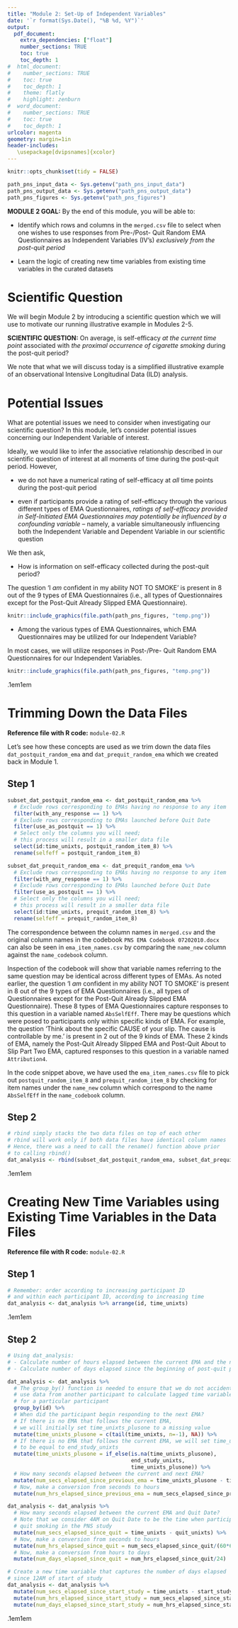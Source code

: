 ```yaml
---
title: "Module 2: Set-Up of Independent Variables"
date: '`r format(Sys.Date(), "%B %d, %Y")`'
output: 
  pdf_document:
    extra_dependencies: ["float"]
    number_sections: TRUE
    toc: true
    toc_depth: 1
#  html_document:
#    number_sections: TRUE
#    toc: true
#    toc_depth: 1
#    theme: flatly
#    highlight: zenburn
#  word_document:
#    number_sections: TRUE
#    toc: true
#    toc_depth: 1
urlcolor: magenta
geometry: margin=1in
header-includes:
   \usepackage[dvipsnames]{xcolor} 
---
```


```r
knitr::opts_chunk$set(tidy = FALSE)
```

```r
path_pns_input_data <- Sys.getenv("path_pns_input_data")
path_pns_output_data <- Sys.getenv("path_pns_output_data")
path_pns_figures <- Sys.getenv("path_pns_figures")
```

\vspace{0.75cm}

**MODULE 2 GOAL:** By the end of this module, you will be able to:

* Identify which rows and columns in the `merged.csv` file to select when one wishes to use responses from Pre-/Post- Quit Random EMA Questionnaires as Independent Variables (IV's) *exclusively from the post-quit period*

* Learn the logic of creating new time variables from existing time variables in the curated datasets

#  Scientific Question

We will begin Module 2 by introducing a scientific question which we will use to motivate our running illustrative example in Modules 2-5.


**SCIENTIFIC QUESTION:** On average, is self-efficacy *at the current time point* associated with *the proximal occurrence of cigarette smoking* during the post-quit period?

We note that what we will discuss today is a simplified illustrative example of an observational Intensive Longitudinal Data (ILD) analysis.

# Potential Issues

What are potential issues we need to consider when investigating our scientific question? In this module, let's consider potential issues concerning our Independent Variable of interest.

Ideally, we would like to infer the associative relationship described in our scientific question of interest at all moments of time during the post-quit period. However,

* we do not have a numerical rating of self-efficacy at *all* time points during the post-quit period

* even if participants provide a rating of self-efficacy through the various different types of EMA Questionnaires, *ratings of self-efficacy provided in Self-Initiated EMA Questionnaires may potentially be influenced by a confounding variable* -- namely, a variable simultaneously influencing both the Independent Variable and Dependent Variable in our scientific question 

We then ask,

* How is information on self-efficacy collected during the post-quit period?

The question 'I *am* confident in my ability NOT TO SMOKE' is present in 8 out of the 9 types of EMA Questionnaires (i.e., all types of Questionnaires except for the Post-Quit Already Slipped EMA Questionnaire).

```r
knitr::include_graphics(file.path(path_pns_figures, "temp.png"))
```

* Among the various types of EMA Questionnaires, which EMA Questionnaires may be utilized for our Independent Variable?

In most cases, we will utilize responses in Post-/Pre- Quit Random EMA Questionnaires for our Independent Variables.

```r
knitr::include_graphics(file.path(path_pns_figures, "temp.png"))
```

\fboxrule.1em\fboxsep1em
\fcolorbox{black}{red!5}{\color{black}
\begin{minipage}[0.30in]{6.3in}
\begin{center}BREAK: Any questions?\end{center}
\end{minipage}}

# Trimming Down the Data Files

**Reference file with R code:** `module-02.R`

Let's see how these concepts are used as we trim down the data files `dat_postquit_random_ema` and `dat_prequit_random_ema` which we created back in Module 1. 

## Step 1

```r

subset_dat_postquit_random_ema <- dat_postquit_random_ema %>%
  # Exclude rows corresponding to EMAs having no response to any item
  filter(with_any_response == 1) %>%
  # Exclude rows corresponding to EMAs launched before Quit Date
  filter(use_as_postquit == 1) %>%
  # Select only the columns you will need;
  # this process will result in a smaller data file
  select(id:time_unixts, postquit_random_item_8) %>%
  rename(selfeff = postquit_random_item_8)

subset_dat_prequit_random_ema <- dat_prequit_random_ema %>%
  # Exclude rows corresponding to EMAs having no response to any item
  filter(with_any_response == 1) %>%
  # Exclude rows corresponding to EMAs launched before Quit Date
  filter(use_as_postquit == 1) %>%
  # Select only the columns you will need;
  # this process will result in a smaller data file
  select(id:time_unixts, prequit_random_item_8) %>%
  rename(selfeff = prequit_random_item_8)
```


The correspondence between the column names in `merged.csv` and the original column names in the codebook `PNS EMA Codebook 07202010.docx` can also be seen in `ema_item_names.csv` by comparing the `name_new` column against the `name_codebook` column. 


Inspection of the codebook will show that variable names referring to the same question may be identical across different types of EMAs. As noted earlier, the question 'I *am* confident in my ability NOT TO SMOKE' is present in 8 out of the 9 types of EMA Questionnaires (i.e., all types of Questionnaires except for the Post-Quit Already Slipped EMA Questionnaire). These 8 types of EMA Questionnaires capture responses to this question in a variable named `AbsSelfEff`. There may be questions which were posed to participants only within specific kinds of EMA. For example, the question 'Think about the specific CAUSE of your slip. The cause is controllable by me.' is present in 2 out of the 9 kinds of EMA. These 2 kinds of EMA, namely the Post-Quit Already Slipped EMA and Post-Quit About to Slip Part Two EMA, captured responses to this question in a variable named `Attribution4`.   


In the code snippet above, we have used the `ema_item_names.csv` file to pick out `postquit_random_item_8` and `prequit_random_item_8` by checking for item names under the `name_new` column which correspond to the name `AbsSelfEff` in the `name_codebook` column. 


## Step 2

```r
# rbind simply stacks the two data files on top of each other
# rbind will work only if both data files have identical column names
# Hence, there was a need to call the rename() function above prior
# to calling rbind()
dat_analysis <- rbind(subset_dat_postquit_random_ema, subset_dat_prequit_random_ema)
```

\fboxrule.1em\fboxsep1em
\fcolorbox{black}{red!5}{\color{black}
\begin{minipage}[0.30in]{6.3in}
\begin{center}BREAK: Any questions?\end{center}
\end{minipage}}


# Creating New Time Variables using Existing Time Variables in the Data Files

**Reference file with R code:** `module-02.R`

## Step 1


```r
# Remember: order according to increasing participant ID
# and within each participant ID, according to increasing time 
dat_analysis <- dat_analysis %>% arrange(id, time_unixts)
```

\fboxrule.1em\fboxsep1em
\fcolorbox{Aquamarine}{White}{\color{Aquamarine}
\begin{minipage}[0.30in]{6.3in}
\begin{center}IMPORTANT: The calculations of the time variables in the following step will be incorrect if the data file in the current step has not yet been ordered according to increased participant ID and within each participant ID, according to increased time \end{center}
\end{minipage}}


## Step 2

```r
# Using dat_analysis:
# - Calculate number of hours elapsed between the current EMA and the next EMA
# - Calculate number of days elapsed since the beginning of post-quit period

dat_analysis <- dat_analysis %>%
  # The group_by() function is needed to ensure that we do not accidentally 
  # use data from another participant to calculate lagged time variables 
  # for a particular participant
  group_by(id) %>%
  # When did the participant begin responding to the next EMA?
  # If there is no EMA that follows the current EMA,  
  # we will initially set time_unixts_plusone to a missing value
  mutate(time_unixts_plusone = c(tail(time_unixts, n=-1), NA)) %>%
  # If there is no EMA that follows the current EMA, we will set time_unixts_plusone 
  # to be equal to end_study_unixts
  mutate(time_unixts_plusone = if_else(is.na(time_unixts_plusone), 
                                       end_study_unixts, 
                                       time_unixts_plusone)) %>%
  # How many seconds elapsed between the current and next EMA?
  mutate(num_secs_elapsed_since_previous_ema = time_unixts_plusone - time_unixts) %>%
  # Now, make a conversion from seconds to hours
  mutate(num_hrs_elapsed_since_previous_ema = num_secs_elapsed_since_previous_ema/(60*60))

dat_analysis <- dat_analysis %>%
  # How many seconds elapsed between the current EMA and Quit Date?
  # Note that we consider 4AM on Quit Date to be the time when participants
  # quit smoking in the PNS study
  mutate(num_secs_elapsed_since_quit = time_unixts - quit_unixts) %>%
  # Now, make a conversion from seconds to hours
  mutate(num_hrs_elapsed_since_quit = num_secs_elapsed_since_quit/(60*60)) %>%
  # Now, make a conversion from hours to days
  mutate(num_days_elapsed_since_quit = num_hrs_elapsed_since_quit/24)

# Create a new time variable that captures the number of days elapsed 
# since 12AM of start of study
dat_analysis <- dat_analysis %>%
  mutate(num_secs_elapsed_since_start_study = time_unixts - start_study_unixts) %>%
  mutate(num_hrs_elapsed_since_start_study = num_secs_elapsed_since_start_study/(60*60)) %>%
  mutate(num_days_elapsed_since_start_study = num_hrs_elapsed_since_start_study/24)
```


\fboxrule.1em\fboxsep1em
\fcolorbox{black}{red!5}{\color{black}
\begin{minipage}[0.30in]{6.3in}
\begin{center}BREAK: Any questions?\end{center}
\end{minipage}}




